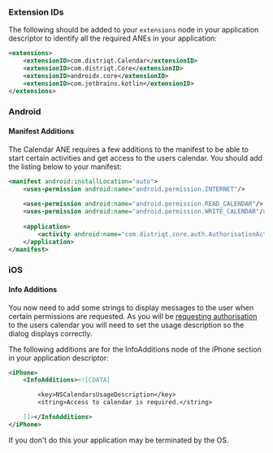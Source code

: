 

### Extension IDs

The following should be added to your `extensions` node in your application descriptor to identify all the required ANEs in your application:

```xml
<extensions>
    <extensionID>com.distriqt.Calendar</extensionID>
    <extensionID>com.distriqt.Core</extensionID>
    <extensionID>androidx.core</extensionID>
    <extensionID>com.jetbrains.kotlin</extensionID>
</extensions>
```



### Android 

#### Manifest Additions

The Calendar ANE requires a few additions to the manifest to be able to start certain activities and get access to the users calendar. 
You should add the listing below to your manifest:

```xml
<manifest android:installLocation="auto">
	<uses-permission android:name="android.permission.INTERNET"/>
	
	<uses-permission android:name="android.permission.READ_CALENDAR"/>
	<uses-permission android:name="android.permission.WRITE_CALENDAR"/>
	
	<application>
		<activity android:name="com.distriqt.core.auth.AuthorisationActivity" android:theme="@android:style/Theme.Translucent.NoTitleBar" android:exported="false" />
	</application>
</manifest>
```


### iOS

#### Info Additions

You now need to add some strings to display messages to the user when certain permissions are requested. As you will be [requesting authorisation](request-authorisation) to the users calendar you will need to set the usage description so the dialog displays correctly.

The following additions are for the InfoAdditions node of the iPhone section in your application descriptor:

```xml
<iPhone>
    <InfoAdditions><![CDATA[

		<key>NSCalendarsUsageDescription</key>
		<string>Access to calendar is required.</string>

    ]]></InfoAdditions>
</iPhone>
```

If you don't do this your application may be terminated by the OS.




